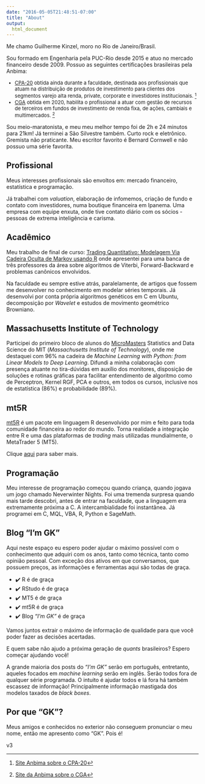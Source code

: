 ```yaml
---
date: "2016-05-05T21:48:51-07:00"
title: "About"
output: 
  html_document
---
```


Me chamo Guilherme Kinzel, moro no Rio de Janeiro/Brasil.

Sou formado em Engenharia pela PUC-Rio desde 2015 e atuo no mercado financeiro desde 2009. Possuo as seguintes certificações brasileiras pela Anbima: 

<font size = "2">

* [CPA-20](https://www.anbima.com.br/pt_br/educar/certificacoes/cpa-20.htm) obtida ainda durante a faculdade, destinada aos profissionais que atuam na distribuição de produtos de investimento para clientes dos segmentos varejo alta renda, private, corporate e investidores institucionais. [^1]
* [CGA](https://www.anbima.com.br/pt_br/educar/certificacoes/cga.htm) obtida em 2020, habilita o profissional a atuar com gestão de recursos de terceiros em fundos de investimento de renda fixa, de ações, cambiais e multimercados. [^2]

</font>

Sou meio-maratonista, e meu meu melhor tempo foi de 2h e 24 minutos para 21km! Já terminei a São Silvestre também. Curto rock e eletrônico. Gremista não praticante. Meu escritor favorito é Bernard Cornwell e não possuo uma série favorita.

## Profissional

Meus interesses profissionais são envoltos em: mercado financeiro, estatística e programação.

Já trabalhei com *valuation*, elaboração de infomemos, criação de fundo e contato com investidores, numa boutique financeira em Ipanema. Uma empresa com equipe enxuta, onde tive contato diário com os sócios - pessoas de extrema inteligência e carisma.

## Acadêmico

Meu trabalho de final de curso: [Trading Quantitativo: Modelagem Via Cadeira Oculta de Markov usando R](https://www.maxwell.vrac.puc-rio.br/colecao.php?strSecao=resultado&nrSeq=28556@1) onde apresentei para uma banca de três professores da área sobre algoritmos de Viterbi, Forward-Backward e problemas canônicos envolvidos.

Na faculdade eu sempre estive atrás, paralelamente, de artigos que fossem me desenvolver no conhecimento em modelar séries temporais. Já desenvolvi por conta própria algoritmos genéticos em C em Ubuntu, decomposição por *Wavelet* e estudos de movimento geométrico Browniano.

## Massachusetts Institute of Technology

Participei do primeiro bloco de alunos do [MicroMasters](https://micromasters.mit.edu/) Statistics and Data Science do MIT (*Massachusetts Institute of Technology*), onde me destaquei com 96% na cadeira de *Machine Learning with Python: from Linear Models to Deep Learning*. Difundi a minha colaboração com presença atuante no tira-dúvidas em auxílio dos monitores, disposição de soluções e rotinas gráficas para facilitar entendimento de algoritmo como de Perceptron, Kernel RGF, PCA e outros, em todos os cursos, inclusive nos de estatística (86%) e probabilidade (89%).

## mt5R

[mt5R](https://kinzel.github.io/mt5R/) é um pacote em linguagem R desenvolvido por mim e feito para toda comunidade financeira ao redor do mundo. Torna realidade a integração entre R e uma das plataformas de *trading* mais utilizadas mundialmente, o MetaTrader 5 (MT5). 

Clique [aqui](https://kinzel.github.io/mt5r/) para saber mais.

## Programação

Meu interesse de programação começou quando criança, quando jogava um jogo chamado Neverwinter Nights. Foi uma tremenda surpresa quando mais tarde descobri, antes de entrar na faculdade, que a linguagem era extremamente próxima a C. A intercambialidade foi instantânea. Já programei em C, MQL, VBA, R, Python e SageMath.

## Blog "I'm GK"

Aqui neste espaço eu espero poder ajudar o máximo possível com o conhecimento que adquiri com os anos, tanto como técnica, tanto como opinião pessoal. Com exceção dos ativos em que conversamos, que possuem preços, as informações e ferramentas aqui são todas de graça.

* ✔️️ R é de graça
* ✔️ RStudo é de graça
* ✔️ MT5 é de graça 
* ✔️ mt5R é de graça
* ✔️ Blog *"I'm GK"* é de graça

Vamos juntos extrair o máximo de informação de qualidade para que você poder fazer as decisões acertadas. 

E quem sabe não ajudo a próxima geração de *quants* brasileiros? Espero começar ajudando você!

A grande maioria dos posts do *"I'm GK"* serão em português, entretanto, aqueles focados em *machine learning* serão em inglês. Serão todos fora de qualquer série programada. O intuito é ajudar todos e lá fora há também escassez de informação! Principalmente informação mastigada dos modelos taxados de *black boxes*.

## Por que "GK"?

Meus amigos e conhecidos no exterior não conseguem pronunciar o meu nome, então me apresento como "GK". Pois é!

v3

[^1]: [Site Anbima sobre o CPA-20](https://www.anbima.com.br/pt_br/educar/certificacoes/cpa-20.htm)
[^2]: [Site da Anbima sobre o CGA](https://www.anbima.com.br/pt_br/educar/certificacoes/cga.htm)